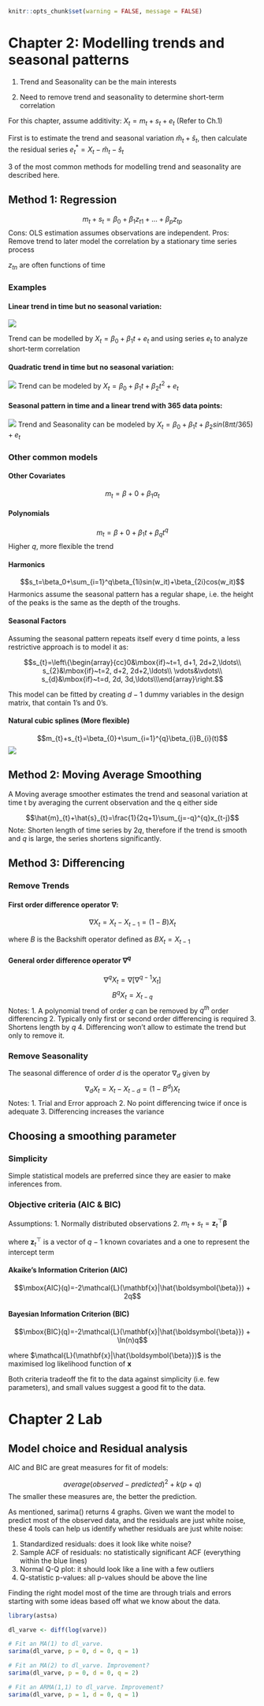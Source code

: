 ```r
knitr::opts_chunk$set(warning = FALSE, message = FALSE) 
```

# Chapter 2: Modelling trends and seasonal patterns

1. Trend and Seasonality can be the main interests

2. Need to remove trend and seasonality to determine short-term correlation

For this chapter, assume additivity: $X_t=m_t+s_t+e_t$ (Refer to Ch.1)

First is to estimate the trend and seasonal variation $\hat m_t+\hat s_t$, then calculate the residual series $e_t^*=X_t-\hat m_t-\hat s_t$

3 of the most common methods for modelling trend and seasonality are described here.

## Method 1: Regression

$$m_t+s_t=\beta_0+\beta_1z_{t1}+...+\beta_pz_{tp}$$
Cons: OLS estimation assumes observations are independent.
Pros: Remove trend to later model the correlation by a stationary time series process

$z_{tn}$ are often functions of time

### Examples

#### Linear trend in time but no seasonal variation:
![](chpt2_plot1.png)

Trend can be modelled by $X_t=\beta_0+\beta_1t+e_t$ and using series $e_t$ to analyze short-term correlation

#### Quadratic trend in time but no seasonal variation:

![](chpt2_plot3.png)
Trend can be modeled by $X_t=\beta_0+\beta_1t+\beta_2t^2+e_t$ 

#### Seasonal pattern in time and a linear trend with 365 data points:

![](chpt2_plot5.png)
Trend and Seasonality can be modeled by $X_t=\beta_0+\beta_1t+\beta_2sin(8\pi t/365)+e_t$ 

### Other common models

#### Other Covariates
$$m_t=\beta+0+\beta_1\alpha_t$$

#### Polynomials
$$m_t=\beta+0+\beta_1t+\beta_qt^q$$
Higher $q$, more flexible the trend

#### Harmonics
$$s_t=\beta_0+\sum_{i=1}^q\beta_{1i}sin(w_it)+\beta_{2i}cos(w_it)$$
Harmonics assume the seasonal pattern has a regular shape, i.e. the height of the peaks is the same as the depth of the troughs.

#### Seasonal Factors

Assuming the seasonal pattern repeats itself every d time points, a less restrictive approach is to model it as:

$$s_{t}=\left\{\begin{array}{cc}0&\mbox{if}~t=1, d+1, 2d+2,\ldots\\
  s_{2}&\mbox{if}~t=2, d+2, 2d+2,\ldots\\
  \vdots&\vdots\\
  s_{d}&\mbox{if}~t=d, 2d, 3d,\ldots\\\end{array}\right.$$
  
This model can be fitted by creating $d - 1$ dummy variables in the design matrix, that contain 1’s and 0’s.

#### Natural cubic splines (More flexible)

$$m_{t}+s_{t}=\beta_{0}+\sum_{i=1}^{q}\beta_{i}B_{i}(t)$$
![](chpt2_plot6d.png)

## Method 2: Moving Average Smoothing

A Moving average smoother estimates the trend and seasonal variation at time t by averaging the current observation and the q either side

$$\hat{m}_{t}+\hat{s}_{t}=\frac{1}{2q+1}\sum_{j=-q}^{q}x_{t-j}$$
Note: Shorten length of time series by $2q$, therefore if the trend is smooth and $q$ is large, the series shortens significantly.

## Method 3: Differencing

### Remove Trends

#### First order difference operator $\nabla$:

$$\nabla X_{t}=X_{t}-X_{t-1}=(1-B)X_{t}$$

where $B$ is the Backshift operator defined as $BX_{t}=X_{t-1}$

#### General order difference operator $\nabla^q$

$$\nabla^{q} X_{t}=\nabla[\nabla^{q-1}X_{t}]$$
$$B^{q}X_{t}=X_{t-q}$$
Notes:
1. A polynomial trend of order $q$ can be removed by $q^{th}$ order differencing
2. Typically only first or second order differencing is required
3. Shortens length by $q$
4. Differencing won't allow to estimate the trend but only to remove it.

### Remove Seasonality

The seasonal difference of order $d$ is the operator $\nabla_d$ given by
$$\nabla_{d} X_{t}=X_{t}-X_{t-d}=(1-B^{d})X_{t}$$
Notes:
1. Trial and Error approach
2. No point differencing twice if once is adequate
3. Differencing increases the variance

## Choosing a smoothing parameter

### Simplicity

Simple statistical models are preferred since they are easier to make inferences from.

### Objective criteria (AIC & BIC)

Assumptions: 
1. Normally distributed observations
2. $m_{t}+s_{t}=\textbf{z}_{t}^\top \boldsymbol{\beta}$

where $\textbf{z}_{t}^\top$ is a vector of $q-1$ known covariates and a one to represent the intercept term

#### Akaike’s Information Criterion (AIC) 

$$\mbox{AIC}(q)=-2\mathcal{L}(\mathbf{x}|\hat{\boldsymbol{\beta}}) + 2q$$

#### Bayesian Information Criterion (BIC) 

$$\mbox{BIC}(q)=-2\mathcal{L}(\mathbf{x}|\hat{\boldsymbol{\beta}}) + \ln(n)q$$

where $\mathcal{L}(\mathbf{x}|\hat{\boldsymbol{\beta}})$ is the maximised log likelihood function of $\mathbf{x}$

Both criteria tradeoff the fit to the data against simplicity (i.e. few parameters), and small values suggest a good fit to the data.

# Chapter 2 Lab

## Model choice and Residual analysis

AIC and BIC are great measures for fit of models:

$$ average(observed-predicted)^2+k(p+q)$$
The smaller these measures are, the better the prediction. 

As mentioned, sarima() returns 4 graphs. Given we want the model to predict most of the observed data, and the residuals are just white noise, these 4 tools can help us identify whether residuals are just white noise:

1. Standardized residuals: does it look like white noise?
2. Sample ACF of residuals: no statistically significant ACF (everything within the blue lines)
3. Normal Q-Q plot: it should look like a line with a few outliers 
4. Q-statistic p-values: all p-values should be above the line

Finding the right model most of the time are through trials and errors starting with some ideas based off what we know about the data. 

```r
library(astsa)

dl_varve <- diff(log(varve))

# Fit an MA(1) to dl_varve.   
sarima(dl_varve, p = 0, d = 0, q = 1)

# Fit an MA(2) to dl_varve. Improvement?
sarima(dl_varve, p = 0, d = 0, q = 2)

# Fit an ARMA(1,1) to dl_varve. Improvement?
sarima(dl_varve, p = 1, d = 0, q = 1)

```